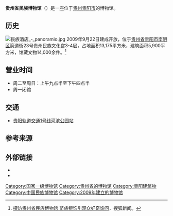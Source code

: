 {{Infobox Museum
|name          = 贵州省民族博物馆
|logo          =
|image         = 南明河畔 - panoramio (10).jpg
|imagesize     = 300px
|caption       = 贵州省民族博物馆外景
|map_type      = 
|map_caption   = 
|latitude      = 
|longitude     = 
|established   = 2009年9月22日
|dissolved     = 
|location      = [[贵州省|贵州省]][[贵阳市|贵阳市]]
|type          = 人类学博物馆
|visitors      = 
|director      = 
|curator       = 
|publictransit = 
|website       = http://www.gzsmzmuseum.cn
}}

'''贵州省民族博物馆'''（{{lang-en|Guizhou Nationalities Museum}}）是一座位于[[贵州|贵州]][[贵阳市|贵阳市]]的博物馆。

==历史==
[[File:民族酒店_-_panoramio.jpg|thumb]]
2009年9月22日建成开放，位于[[贵州省|贵州省]][[贵阳市|贵阳市]][[南明区|南明区]]箭道街23号贵州民族文化宫3-4层，占地面积13,175平方米，建筑面积5,900平方米，馆藏文物14,000余件。<ref>[http://news.sohu.com/20121226/n361636154.shtml 探访贵州省民族博物馆 苗族银饰引观众好奇询问]，搜狐新闻。</ref>

==营业时间==
*周二至周日：上午九点半至下午四点半
*周一闭馆

==交通==
*[[贵阳轨道交通1号线|贵阳轨道交通1号线]][[河滨公园站|河滨公园站]]

==参考来源==
{{reflist}}

==外部链接==
*{{Official website|https://www.gzsmzmuseum.cn/}}
*{{Weibo|贵州省民族博物馆}}

{{中国国家一级博物馆}}
{{Authority control}}
[[Category:国家一级博物馆|Category:国家一级博物馆]]
[[Category:贵州省的博物馆|Category:贵州省的博物馆]]
[[Category:贵阳建筑物|Category:贵阳建筑物]]
[[Category:中国民族博物馆|Category:中国民族博物馆]]
[[Category:2009年建立的博物馆|Category:2009年建立的博物馆]]